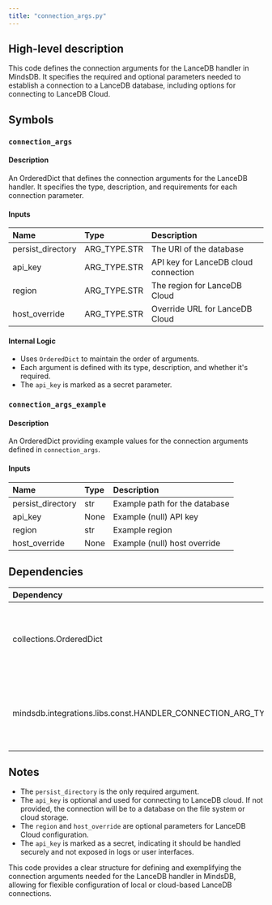 ```yaml
---
title: "connection_args.py"
---
```


## High-level description
This code defines the connection arguments for the LanceDB handler in MindsDB. It specifies the required and optional parameters needed to establish a connection to a LanceDB database, including options for connecting to LanceDB Cloud.

## Symbols

### `connection_args`
#### Description
An OrderedDict that defines the connection arguments for the LanceDB handler. It specifies the type, description, and requirements for each connection parameter.

#### Inputs
| Name | Type | Description |
|:-----|:-----|:------------|
| persist_directory | ARG_TYPE.STR | The URI of the database |
| api_key | ARG_TYPE.STR | API key for LanceDB cloud connection |
| region | ARG_TYPE.STR | The region for LanceDB Cloud |
| host_override | ARG_TYPE.STR | Override URL for LanceDB Cloud |

#### Internal Logic
- Uses `OrderedDict` to maintain the order of arguments.
- Each argument is defined with its type, description, and whether it's required.
- The `api_key` is marked as a secret parameter.

### `connection_args_example`
#### Description
An OrderedDict providing example values for the connection arguments defined in `connection_args`.

#### Inputs
| Name | Type | Description |
|:-----|:-----|:------------|
| persist_directory | str | Example path for the database |
| api_key | None | Example (null) API key |
| region | str | Example region |
| host_override | None | Example (null) host override |

## Dependencies
| Dependency | Purpose |
|:-----------|:--------|
| collections.OrderedDict | Used to create ordered dictionaries for connection arguments |
| mindsdb.integrations.libs.const.HANDLER_CONNECTION_ARG_TYPE | Imported as ARG_TYPE, used to specify argument types |

## Notes
- The `persist_directory` is the only required argument.
- The `api_key` is optional and used for connecting to LanceDB cloud. If not provided, the connection will be to a database on the file system or cloud storage.
- The `region` and `host_override` are optional parameters for LanceDB Cloud configuration.
- The `api_key` is marked as a secret, indicating it should be handled securely and not exposed in logs or user interfaces.

This code provides a clear structure for defining and exemplifying the connection arguments needed for the LanceDB handler in MindsDB, allowing for flexible configuration of local or cloud-based LanceDB connections.